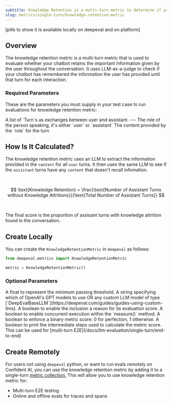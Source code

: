 ```yaml
---
subtitle: Knowledge Retention is a multi-turn metric to determine if your chatbot remembers details well.
slug: metrics/single-turn/knowledge-retention-metric
---
```


[pills to show it is available locally on deepeval and on platform]

## Overview

The knowledge retention metric is a multi-turn metric that is used to evaluate whether your chatbot retains the important information given by the user throughout the conversation. It uses LLM-as-a-judge to check if your chatbot has remembered the information the user has provided until that turn for each interaction.

### Required Parameters

These are the parameters you must supply in your test case to run evaluations for knowledge retention metric:

<ParamField path="turns" type="list of Turn" required>
  A list of `Turn`s as exchanges between user and assistant.
  <Card title="Parameters of `Turn`:">
    ---
    <ParamField path="role" type="user | assistant" required>
      The role of the person speaking, it's either `user` or `assistant`
    </ParamField>
    <ParamField path="content" type="string" required>
      The content provided by the `role` for the turn
    </ParamField>
  </Card>
</ParamField>

## How Is It Calculated?

The knowledge retention metric uses an LLM to extract the information provided in the `content` for all `user` turns. It then uses the same LLM to see if the `assistant` turns have any `content` that doesn't recall infomation.

<br />

$$
\text{Knowledge Retention} = \frac{\text{Number of Assistant Turns without Knowledge Attritions}}{\text{Total Number of Assistant Turns}}
$$

<br />

The final score is the proportion of assisant turns with knowledge attrition found in the conversation.

## Create Locally

You can create the `KnowledgeRetentionMetric` in `deepeval` as follows:

```python
from deepeval.metrics import KnowledgeRetentionMetric

metric = KnowledgeRetentionMetric()
```

### Optional Parameters

<ParamField path="threshold" type="number" default={0.5}>
  A float to represent the minimum passing threshold.
</ParamField>
<ParamField path="model" type="string | Object" default="gpt-4.1">
  A string specifying which of OpenAI's GPT models to use OR any custom LLM
  model of type
  [`DeepEvalBaseLLM`](https://deepeval.com/guides/guides-using-custom-llms).
</ParamField>
<ParamField path="include_reason" type="boolean" default={"true"}>
  A boolean to enable the inclusion a reason for its evaluation score.
</ParamField>
<ParamField path="async_mode" type="boolean" default={"true"}>
  A boolean to enable concurrent execution within the `measure()` method.
</ParamField>
<ParamField path="strict_mode" type="boolean" default={"false"}>
  A boolean to enforce a binary metric score: 0 for perfection, 1 otherwise.
</ParamField>
<ParamField path="verbose_mode" type="boolean" default={"false"}>
  A boolean to print the intermediate steps used to calculate the metric score.
</ParamField>

<Success>
  This can be used for [multi-turn
  E2E](/docs/llm-evaluation/single-turn/end-to-end)
</Success>

## Create Remotely

For users not using `deepeval` python, or want to run evals remotely on Confident AI, you can use the knowledge retention metric by adding it to a single-turn [metric collection.](/metrics/metric-collections) This will allow you to use knowledge retention metric for:

- Multi-turn E2E testing
- Online and offline evals for traces and spans
